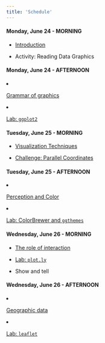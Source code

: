 ```yaml
---
title: 'Schedule'
---
```


<div class="past"></div>

<div class="row">
  <div class="col-md-4">
#### Monday, June 24 - MORNING
- [Introduction](lectures/01-visualization-intro.pdf)
- Activity: Reading Data Graphics
  </div>
    <div class="col-md-4">
#### Monday, June 24 - AFTERNOON

- [Grammar of graphics](lectures/02-ggplot2-crash-course.pdf)
- [Lab: `ggplot2`](lab-ggplot2.html)
  </div>
</div>

<div class="row">
  <div class="col-md-4">
#### Tuesday, June 25 - MORNING
- [Visualization Techniques](lectures/03-vis-techniques.pdf)
- [Challenge: Parallel Coordinates](demo-vis-techniques.html)
  </div>
    <div class="col-md-4">
#### Tuesday, June 25 - AFTERNOON

- [Perception and Color](lectures/04-perception-color.pdf)
- [Lab: ColorBrewer and `ggthemes`](lab-colorbrewer-ggthemes.html)
  </div>
</div>

<div class="row">
  <div class="col-md-4">
#### Wednesday, June 26 - MORNING
- [The role of interaction](lectures/05-interaction-and-plotly.pdf)
- [Lab: `plot.ly`](lab-plotly.html)
- Show and tell
  </div>
    <div class="col-md-4">
#### Wednesday, June 26 - AFTERNOON

- [Geographic data](lectures/06-geovis.pdf)
- [Lab: `leaflet`](lab-leaflet.html)
  </div>
</div>





